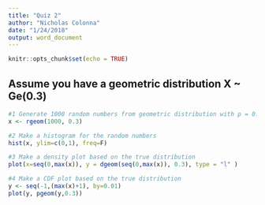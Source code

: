```yaml
---
title: "Quiz 2"
author: "Nicholas Colonna"
date: "1/24/2018"
output: word_document
---
```


```r
knitr::opts_chunk$set(echo = TRUE)
```

## Assume you have a geometric distribution X ~ Ge(0.3)


```r
#1 Generate 1000 random numbers from geometric distribution with p = 0.3
x <- rgeom(1000, 0.3)

#2 Make a histogram for the random numbers
hist(x, ylim=c(0,1), freq=F)

#3 Make a density plot based on the true distribution
plot(x=seq(0,max(x)), y = dgeom(seq(0,max(x)), 0.3), type = "l" )

#4 Make a CDF plot based on the true distribution
y <- seq(-1,(max(x)+1), by=0.01)
plot(y, pgeom(y,0.3))

```


